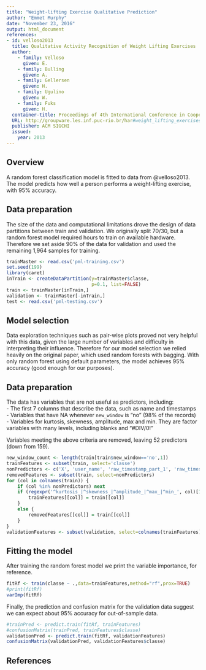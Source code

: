 ```yaml
---
title: "Weight-lifting Exercise Qualitative Prediction"
author: "Emmet Murphy"
date: "November 23, 2016"
output: html_document
references:
- id: velloso2013
  title: Qualitative Activity Recognition of Weight Lifting Exercises
  author:
    - family: Velloso
      given: E.
    - family: Bulling
      given: A.
    - family: Gellersen
      given: H.
    - family: Ugulino
      given: W.
    - family: Fuks
      given: H.
  container-title: Proceedings of 4th International Conference in Cooperation with SIGCHI (Augmented Human '13)
  URL: http://groupware.les.inf.puc-rio.br/har#weight_lifting_exercises#ixzz4Qu8t3jbV
  publisher: ACM SIGCHI
  issued: 
    year: 2013
---
```


## Overview

A random forest classification model is fitted to data from @velloso2013. The model predicts how well a person performs a weight-lifting exercise, with 95% accuracy. 

## Data preparation

The size of the data and computational limitations drove the design of data partitions between train and validation. We originally split 70/30, but a random forest model required hours to train on available hardware. Therefore we set aside 90% of the data for validation and used the remaining 1,964 samples for training. 

```r
trainMaster <- read.csv('pml-training.csv')
set.seed(199)
library(caret)
inTrain <- createDataPartition(y=trainMaster$classe,
                               p=0.1, list=FALSE)
train <- trainMaster[inTrain,]
validation <- trainMaster[-inTrain,]
test <- read.csv('pml-testing.csv')

```

## Model selection

Data exploration techniques such as pair-wise plots proved not very helpful with this data, given the large number of variables and difficulty in interpreting their influence. Therefore for our model selection we relied heavily on the original paper, which used random forests with bagging. With only random forest using default parameters, the model achieves 95% accuracy (good enough for our purposes).  

## Data preparation

The data has variables that are not useful as predictors, including:  
- The first 7 columns that describe the data, such as name and timestamps  
- Variables that have NA whenever `new_window` is "no" (98% of the records)  
- Variables for kurtosis, skewness, amplitude, max and min. They are factor variables with many levels, including blanks and "#DIV/0!"  

Variables meeting the above criteria are removed, leaving 52 predictors (down from 159).

```r
new_window_count <- length(train[train$new_window=='no',1])
trainFeatures <- subset(train, select='classe')
nonPredictors <- c('X', 'user_name', 'raw_timestamp_part_1', 'raw_timestamp_part_2', 'cvtd_timestamp', 'new_window', 'num_window')
removedFeatures <- subset(train, select=nonPredictors)
for (col in colnames(train)) {
    if (col %in% nonPredictors) next
    if (regexpr('^kurtosis_|^skewness_|^amplitude_|^max_|^min_', col)[1] == -1 && sum(is.na(train[[col]])) != new_window_count) {
        trainFeatures[[col]] = train[[col]]
    }
    else {
        removedFeatures[[col]] = train[[col]]
    }
}
validationFeatures <- subset(validation, select=colnames(trainFeatures))
```

## Fitting the model

After training the random forest model we print the variable importance, for reference.

```r
fitRf <- train(classe ~ .,data=trainFeatures,method="rf",prox=TRUE)
#print(fitRf)
varImp(fitRf)
```

Finally, the prediction and confusion matrix for the validation data suggest we can expect about 95% accuracy for out-of-sample data.

```r
#trainPred <- predict.train(fitRf, trainFeatures)
#confusionMatrix(trainPred, trainFeatures$classe)
validationPred <- predict.train(fitRf, validationFeatures)
confusionMatrix(validationPred, validationFeatures$classe)
```

## References